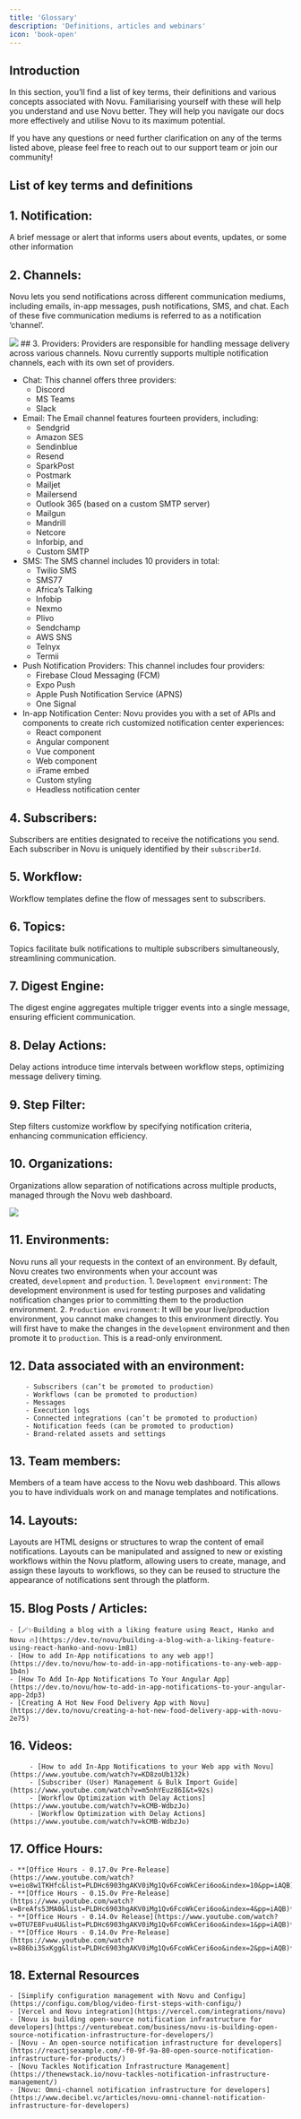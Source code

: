 ```yaml
---
title: 'Glossary'
description: 'Definitions, articles and webinars'
icon: 'book-open'
---
```


## Introduction

In this section, you’ll find a list of key terms, their definitions and various concepts associated with Novu. Familiarising yourself with these will help you understand and use Novu better. They will help you navigate our docs more effectively and utilise Novu to its maximum potential.

If you have any questions or need further clarification on any of the terms listed above, please feel free to reach out to our support team or join our community!

## List of key terms and definitions

## 1. Notification: 
A brief message or alert that informs users about events, updates, or some other information
## 2. Channels: 
Novu lets you send notifications across different communication mediums, including emails, in-app messages, push notifications, SMS, and chat. Each of these five communication mediums is referred to as a notification ‘channel’.

<Frame caption="Channels in Novu"><img src="/images/channels.gif" /> </Frame>
## 3. Providers:
Providers are responsible for handling message delivery across various channels. Novu currently supports multiple notification channels, each with its own set of providers.

   - Chat: This channel offers three providers:
      - Discord
      - MS Teams
      - Slack
   - Email: The Email channel features fourteen providers, including: 
     - Sendgrid
     - Amazon SES
     - Sendinblue
     - Resend
     - SparkPost
     - Postmark
     - Mailjet
     - Mailersend
     - Outlook 365 (based on a custom SMTP server)
     - Mailgun
     - Mandrill
     - Netcore
     - Inforbip, and
     - Custom SMTP
   - SMS: The SMS channel includes 10 providers in total:
     - Twilio SMS
     - SMS77
     - Africa’s Talking
     - Infobip
     - Nexmo
     - Plivo
     - Sendchamp
     - AWS SNS
     - Telnyx
     - Termii
   - Push Notification Providers: This channel includes four providers: 
     - Firebase Cloud Messaging (FCM)
     - Expo Push
     - Apple Push Notification Service (APNS)
     - One Signal
   - In-app Notification Center: Novu provides you with a set of APIs and components to create rich customized notification center experiences: 
     - React component
     - Angular component
     - Vue component
     - Web component
     - iFrame embed
     - Custom styling
     - Headless notification center

## 4. Subscribers:
Subscribers are entities designated to receive the notifications you send. Each subscriber in Novu is uniquely identified by their `subscriberId`.
## 5. Workflow:
Workflow templates define the flow of messages sent to subscribers.
## 6. Topics:
Topics facilitate bulk notifications to multiple subscribers simultaneously, streamlining communication.
## 7. Digest Engine:
The digest engine aggregates multiple trigger events into a single message, ensuring efficient communication.
## 8. Delay Actions:
Delay actions introduce time intervals between workflow steps, optimizing message delivery timing.
## 9. Step Filter:
Step filters customize workflow by specifying notification criteria, enhancing communication efficiency.
## 10.  Organizations:
Organizations allow separation of notifications across multiple products, managed through the Novu web dashboard.

<Frame caption="Organizations in Novu"><img src="/images/org.gif" /> </Frame>

## 11. Environments:
Novu runs all your requests in the context of an environment. By default, Novu creates two environments when your account was created, `development` and `production`.
    1. `Development environment`: The development environment is used for testing purposes and validating notification changes prior to committing them to the production environment.
    2. `Production environment`: It will be your live/production environment, you cannot make changes to this environment directly. You will first have to make the changes in the `development` environment and then promote it to `production`. This is a read-only environment.
## 12. Data associated with an environment:
        - Subscribers (can’t be promoted to production)
        - Workflows (can be promoted to production)
        - Messages
        - Execution logs
        - Connected integrations (can’t be promoted to production)
        - Notification feeds (can be promoted to production)
        - Brand-related assets and settings
## 13. Team members: 
Members of a team have access to the Novu web dashboard. This allows you to have individuals work on and manage templates and notifications.
## 14. Layouts: 
Layouts are HTML designs or structures to wrap the content of email notifications. Layouts can be manipulated and assigned to new or existing workflows within the Novu platform, allowing users to create, manage, and assign these layouts to workflows, so they can be reused to structure the appearance of notifications sent through the platform.
## 15. Blog Posts / Articles:
    - [🪄✨Building a blog with a liking feature using React, Hanko and Novu 🔥](https://dev.to/novu/building-a-blog-with-a-liking-feature-using-react-hanko-and-novu-1m81)
    - [How to add In-App notifications to any web app!](https://dev.to/novu/how-to-add-in-app-notifications-to-any-web-app-1b4n)
    - [How To Add In-App Notifications To Your Angular App](https://dev.to/novu/how-to-add-in-app-notifications-to-your-angular-app-2dp3)
    - [Creating A Hot New Food Delivery App with Novu](https://dev.to/novu/creating-a-hot-new-food-delivery-app-with-novu-2e75)
## 16.  Videos:
         - [How to add In-App Notifications to your Web app with Novu](https://www.youtube.com/watch?v=KD8zoUb132k)
         - [Subscriber (User) Management & Bulk Import Guide](https://www.youtube.com/watch?v=m5nhYEuz86I&t=92s)
         - [Workflow Optimization with Delay Actions](https://www.youtube.com/watch?v=kCMB-WdbzJo)
         - [Workflow Optimization with Delay Actions](https://www.youtube.com/watch?v=kCMB-WdbzJo)
## 17. Office Hours:
    - **[Office Hours - 0.17.0v Pre-Release](https://www.youtube.com/watch?v=eio8w1TKHfc&list=PLDHc6903hgAKV0iMg1Qv6FcoWkCeri6oo&index=10&pp=iAQB)**
    - **[Office Hours - 0.15.0v Pre-Release](https://www.youtube.com/watch?v=BreAfs53MA0&list=PLDHc6903hgAKV0iMg1Qv6FcoWkCeri6oo&index=4&pp=iAQB)**
    - **[Office Hours - 0.14.0v Release](https://www.youtube.com/watch?v=0TU7E8Fvu4U&list=PLDHc6903hgAKV0iMg1Qv6FcoWkCeri6oo&index=1&pp=iAQB)**
    - **[Office Hours - 0.14.0v Pre-Release](https://www.youtube.com/watch?v=886bi3SxKgg&list=PLDHc6903hgAKV0iMg1Qv6FcoWkCeri6oo&index=2&pp=iAQB)**
## 18. External Resources
    - [Simplify configuration management with Novu and Configu](https://configu.com/blog/video-first-steps-with-configu/)
    - [Vercel and Novu integration](https://vercel.com/integrations/novu)
    - [Novu is building open-source notification infrastructure for developers](https://venturebeat.com/business/novu-is-building-open-source-notification-infrastructure-for-developers/)
    - [Novu - An open-source notification infrastructure for developers](https://reactjsexample.com/-f0-9f-9a-80-open-source-notification-infrastructure-for-products/)
    - [Novu Tackles Notification Infrastructure Management](https://thenewstack.io/novu-tackles-notification-infrastructure-management/)
    - [Novu: Omni-channel notification infrastructure for developers](https://www.decibel.vc/articles/novu-omni-channel-notification-infrastructure-for-developers)
